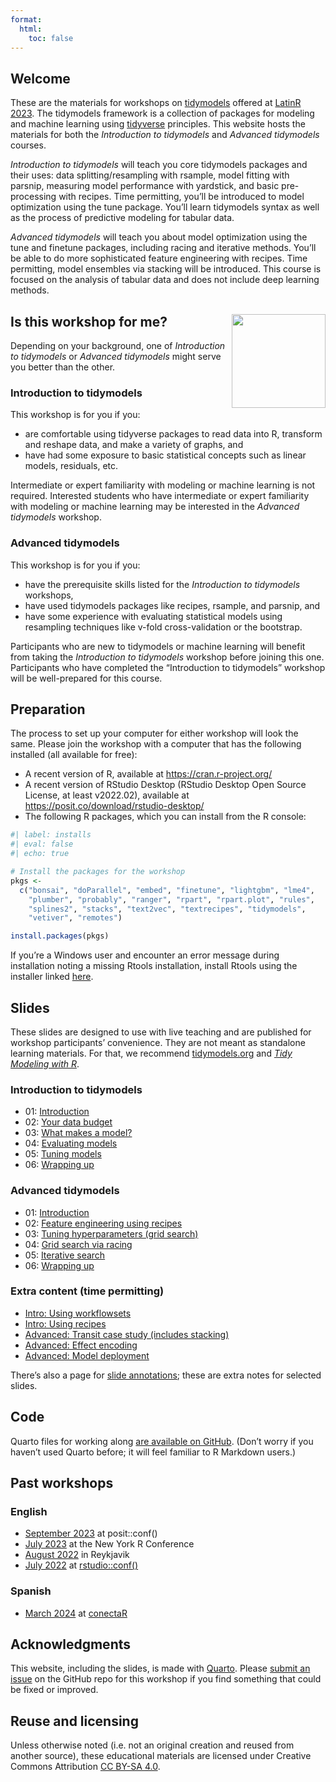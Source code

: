 ```yaml
---
format:
  html:
    toc: false
---
```


## Welcome

These are the materials for workshops on [tidymodels](https://www.tidymodels.org/) offered at [LatinR 2023](https://latin-r.com/en/). The tidymodels framework is a collection of packages for modeling and machine learning using [tidyverse](https://www.tidyverse.org/) principles. This website hosts the materials for both the _Introduction to tidymodels_ and _Advanced tidymodels_ courses.

_Introduction to tidymodels_ will teach you core tidymodels packages and their uses: data splitting/resampling with rsample, model fitting with parsnip, measuring model performance with yardstick, and basic pre-processing with recipes. Time permitting, you'll be introduced to model optimization using the tune package. You'll learn tidymodels syntax as well as the process of predictive modeling for tabular data.

_Advanced tidymodels_ will teach you about model optimization using the tune and finetune packages, including racing and iterative methods. You'll be able to do more sophisticated feature engineering with recipes. Time permitting, model ensembles via stacking will be introduced. This course is focused on the analysis of tabular data and does not include deep learning methods.

## Is this workshop for me? <img src="slides/images/parsnip-flagger.jpg" align="right" height="150"/>

Depending on your background, one of _Introduction to tidymodels_ or _Advanced tidymodels_ might serve you better than the other.

###  Introduction to tidymodels

This workshop is for you if you:

-   are comfortable using tidyverse packages to read data into R, transform and reshape data, and make a variety of graphs, and
-   have had some exposure to basic statistical concepts such as linear models, residuals, etc.

Intermediate or expert familiarity with modeling or machine learning is not required. Interested students who have intermediate or expert familiarity with modeling or machine learning may be interested in the _Advanced tidymodels_ workshop.

### Advanced tidymodels

This workshop is for you if you:

-  have the prerequisite skills listed for the _Introduction to tidymodels_ workshops, 
-  have used tidymodels packages like recipes, rsample, and parsnip, and
-  have some experience with evaluating statistical models using resampling techniques like v-fold cross-validation or the bootstrap.

Participants who are new to tidymodels or machine learning will benefit from taking the _Introduction to tidymodels_ workshop before joining this one. Participants who have completed the "Introduction to tidymodels" workshop will be well-prepared for this course.

## Preparation

The process to set up your computer for either workshop will look the same. Please join the workshop with a computer that has the following installed (all available for free):

-   A recent version of R, available at <https://cran.r-project.org/>
-   A recent version of RStudio Desktop (RStudio Desktop Open Source License, at least v2022.02), available at <https://posit.co/download/rstudio-desktop/>
-   The following R packages, which you can install from the R console:

```r
#| label: installs
#| eval: false
#| echo: true

# Install the packages for the workshop
pkgs <- 
  c("bonsai", "doParallel", "embed", "finetune", "lightgbm", "lme4",
    "plumber", "probably", "ranger", "rpart", "rpart.plot", "rules",
    "splines2", "stacks", "text2vec", "textrecipes", "tidymodels", 
    "vetiver", "remotes")

install.packages(pkgs)
```

If you're a Windows user and encounter an error message during installation noting a missing Rtools installation, install Rtools using the installer linked [here](https://cran.r-project.org/bin/windows/Rtools/).

## Slides

These slides are designed to use with live teaching and are published for workshop participants' convenience. They are not meant as standalone learning materials. For that, we recommend [tidymodels.org](https://www.tidymodels.org/start/) and [*Tidy Modeling with R*](https://www.tmwr.org/).

### Introduction to tidymodels

-   01: [Introduction](slides/intro-01-introduction.html){target="_blank"}
-   02: [Your data budget](slides/intro-02-data-budget.html){target="_blank"}
-   03: [What makes a model?](slides/intro-03-what-makes-a-model.html){target="_blank"}
-   04: [Evaluating models](slides/intro-04-evaluating-models.html){target="_blank"}
-   05: [Tuning models](slides/intro-05-tuning-models.html){target="_blank"}
-   06: [Wrapping up](slides/intro-06-wrapping-up.html){target="_blank"}

### Advanced tidymodels

-   01: [Introduction](slides/advanced-01-introduction.html){target="_blank"}
-   02: [Feature engineering using recipes](slides/advanced-02-feature-engineering.html){target="_blank"}
-   03: [Tuning hyperparameters (grid search)](slides/advanced-03-tuning-hyperparameters.html){target="_blank"}
-   04: [Grid search via racing](slides/advanced-04-racing.html){target="_blank"}
-   05: [Iterative search](slides/advanced-05-iterative.html){target="_blank"}
-   06: [Wrapping up](slides/advanced-06-wrapping-up.html){target="_blank"}

### Extra content (time permitting)

-   [Intro: Using workflowsets](slides/intro-extra-workflowsets.html){target="_blank"}
-   [Intro: Using recipes](slides/intro-extra-recipes.html){target="_blank"}
-   [Advanced: Transit case study (includes stacking)](slides/extras-transit-case-study.html){target="_blank"}
-   [Advanced: Effect encoding](slides/extras-effect-encodings.html){target="_blank"}
-   [Advanced: Model deployment](slides/extras-vetiver.html){target="_blank"}


There's also a page for [slide annotations](slides/annotations.html){target="_blank"}; these are extra notes for selected slides.

## Code

Quarto files for working along [are available on GitHub](https://github.com/tidymodels/workshops/tree/main/classwork). (Don't worry if you haven't used Quarto before; it will feel familiar to R Markdown users.)

## Past workshops

### English

-   [September 2023](archive/2023-09-posit-conf/) at posit::conf()
-   [July 2023](archive/2023-07-nyr/) at the New York R Conference
-   [August 2022](archive/2022-08-Reykjavik-City/) in Reykjavik
-   [July 2022](archive/2022-07-RStudio-conf/index.html) at [rstudio::conf()](https://posit.co/blog/talks-and-workshops-from-rstudio-conf-2022/)

### Spanish

-   [March 2024](archive/2024-03-conectaR-spanish/) at [conectaR](https://congresos.ucr.ac.cr/event/7/)

## Acknowledgments {.appendix}

This website, including the slides, is made with [Quarto](https://quarto.org/). Please [submit an issue](https://github.com/tidymodels/workshops/issues) on the GitHub repo for this workshop if you find something that could be fixed or improved.

## Reuse and licensing {.appendix}

Unless otherwise noted (i.e. not an original creation and reused from another source), these educational materials are licensed under Creative Commons Attribution [CC BY-SA 4.0](https://creativecommons.org/licenses/by-sa/4.0/).
